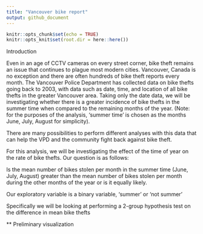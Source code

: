 ```yaml
---
title: "Vancouver bike report"
output: github_document
---
```


```r
knitr::opts_chunk$set(echo = TRUE)
knitr::opts_knit$set(root.dir = here::here())
```

Introduction

Even in an age of CCTV cameras on every street corner, bike theft remains an issue that continues to plague most modern cities. 
Vancouver, Canada is no exception and there are often hundreds of bike theft reports every month. The Vancouver Police Department has 
collected data on bike thefts going back to 2003, with data such as date, time, and location of all bike thefts in the greater Vancouver area.
Taking only the date data, we will be investigating whether there is a greater incidence of bike thefts in the summer time when compared to the remaining months of the year.
(Note: for the purposes of the analysis, 'summer time' is chosen as the months June, July, August for simplicity).

There are many possibilities to perform different analyses with this data that can help the VPD and the community fight back against bike theft.

For this analysis, we will be investigating the effect of the time of year on the rate of bike thefts. 
Our question is as follows: 

Is the mean number of bikes stolen per month in the summer time (June, July, August) greater than the mean number of bikes stolen per month during the other months of the year or is it equally likely. 

Our exploratory variable is a binary variable, ‘summer’ or ‘not summer’ 

Specifically we will be looking at performing a 2-group hypothesis test on the difference in mean bike thefts


** Preliminary visualization